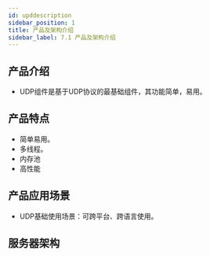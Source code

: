 ```yaml
---
id: upddescription
sidebar_position: 1
title: 产品及架构介绍
sidebar_label: 7.1 产品及架构介绍
---
```


## 产品介绍
- UDP组件是基于UDP协议的最基础组件，其功能简单，易用。
## 产品特点

- 简单易用。
- 多线程。
- 内存池
- 高性能
## 产品应用场景

- UDP基础使用场景：可跨平台、跨语言使用。

## 服务器架构
